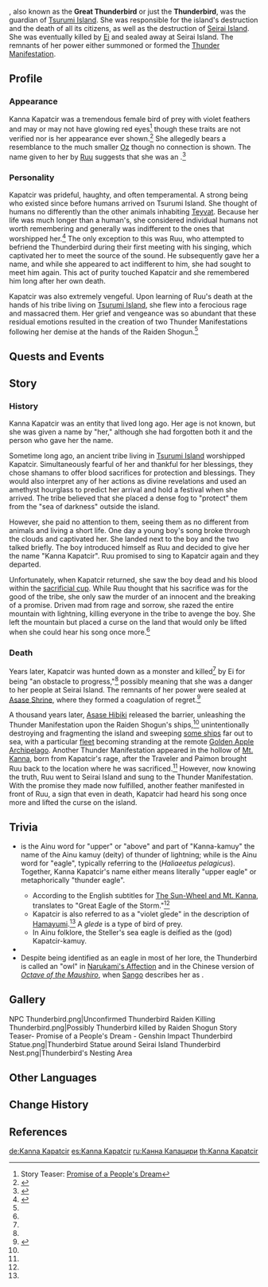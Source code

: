 {{Character Infobox
|image            = NPC Thunderbird.png
|region           = Inazuma
|type             = Mentioned
|deceased         = Past
|element          = Electro
|affiliation      = Tsurumi Island
|affiliation2     = Seirai Island
|affiliation3     = <!-- godhood unclear -->
|title            = Thunderbird
|title2           = Great Thunderbird
|title3           = Great Eagle of the Storm
|title4           = Violet Glede
}}
{{Lang|'''Kanna Kapatcir'''|ain=カンナカパッチㇼ|ain_rm=Kanna Kapatcir}}, also known as the '''Great Thunderbird''' or just the '''Thunderbird''', was the guardian of [[Tsurumi Island]]. She was responsible for the island's destruction and the death of all its citizens, as well as the destruction of [[Seirai Island]]. She was eventually killed by [[Ei]] and sealed away at Seirai Island. The remnants of her power either summoned or formed the [[Thunder Manifestation]].

==Profile==
{{quote|The Thunderbird was still a monster that cared not for the worship of mankind. They knew it not, and regarded the unpredictable actions of the Thunderbird as divine revelations. Yet thunder was its breath, as were the fates of men. From the sky, men were no different from animals.|Description from the [[Thundering Fury]] artifact set}}
===Appearance===
Kanna Kapatcir was a tremendous female bird of prey with violet feathers and may or may not have glowing red eyes<ref name="Teaser">Story Teaser: [https://youtu.be/hQ5GEOlwLUQ Promise of a People's Dream]</ref> though these traits are not verified nor is her appearance ever shown.<ref name="Hamayumi">{{Ref/Weapon|Hamayumi}}</ref> She allegedly bears a resemblance to the much smaller [[Oz]] though no connection is shown. The name given to her by [[Ruu]] suggests that she was an {{w|eagle}}.<ref name="Sun">{{Ref/Quest|The Sun-Wheel and Mt. Kanna}}</ref>

===Personality===
Kapatcir was prideful, haughty, and often temperamental. A strong being who existed since before humans arrived on Tsurumi Island. She thought of humans no differently than the other animals inhabiting [[Teyvat]]. Because her life was much longer than a human's, she considered individual humans not worth remembering and generally was indifferent to the ones that worshipped her.<ref name="Thundering Fury">{{Ref/ArtiSet|Thundering Fury}}</ref> The only exception to this was Ruu, who attempted to befriend the Thunderbird during their first meeting with his singing, which captivated her to meet the source of the sound. He subsequently gave her a name, and while she appeared to act indifferent to him, she had sought to meet him again. This act of purity touched Kapatcir and she remembered him long after her own death.

Kapatcir was also extremely vengeful. Upon learning of Ruu's death at the hands of his tribe living on [[Tsurumi Island]], she flew into a ferocious rage and massacred them. Her grief and vengeance was so abundant that these residual emotions resulted in the creation of two Thunder Manifestations following her demise at the hands of the Raiden Shogun.<ref name="Sun"/>

==Quests and Events==
{{Quests and Events|Kanna Kapatcir
|The Sun-Wheel and Mt. Kanna=flashback}}

==Story==
===History===
Kanna Kapatcir was an entity that lived long ago. Her age is not known, but she was given a name by "her," although she had forgotten both it and the person who gave her the name.

Sometime long ago, an ancient tribe living in [[Tsurumi Island]] worshipped Kapatcir. Simultaneously fearful of her and thankful for her blessings, they chose shamans to offer blood sacrifices for protection and blessings. They would also interpret any of her actions as divine revelations and used an amethyst hourglass to predict her arrival and hold a festival when she arrived. The tribe believed that she placed a dense fog to "protect" them from the "sea of darkness" outside the island.

However, she paid no attention to them, seeing them as no different from animals and living a short life. One day a young boy's song broke through the clouds and captivated her. She landed next to the boy and the two talked briefly. The boy introduced himself as Ruu and decided to give her the name "Kanna Kapatcir". Ruu promised to sing to Kapatcir again and they departed.

Unfortunately, when Kapatcir returned, she saw the boy dead and his blood within the [[Omen of Thunderstorm|sacrificial cup]]. While Ruu thought that his sacrifice was for the good of the tribe, she only saw the murder of an innocent and the breaking of a promise. Driven mad from rage and sorrow, she razed the entire mountain with lightning, killing everyone in the tribe to avenge the boy. She left the mountain but placed a curse on the land that would only be lifted when she could hear his song once more.<ref name="Thundering Fury"/>

===Death===
Years later, Kapatcir was hunted down as a monster and killed<ref name="Thundering Fury"/> by Ei for being "an obstacle to progress,"<ref name="Teaser"/> possibly meaning that she was a danger to her people at Seirai Island. The remnants of her power were sealed at [[Asase Shrine]], where they formed a coagulation of regret.<ref>{{Ref/Quest|Seirai Stormchasers: Part I}}</ref>

A thousand years later, [[Asase Hibiki]] released the barrier, unleashing the Thunder Manifestation upon the Raiden Shogun's ships,<ref name="Hamayumi"/> unintentionally destroying and fragmenting the island and sweeping [[Miitoboru|some ships]] far out to sea, with a particular [[Ako Domeki|fleet]] becoming stranding at the remote [[Golden Apple Archipelago]]. Another Thunder Manifestation appeared in the hollow of [[Mt. Kanna]], born from Kapatcir's rage, after the Traveler and Paimon brought Ruu back to the location where he was sacrificed.<ref name="Sun"/> However, now knowing the truth, Ruu went to Seirai Island and sung to the Thunder Manifestation. With the promise they made now fulfilled, another feather manifested in front of Ruu, a sign that even in death, Kapatcir had heard his song once more and lifted the curse on the island.

==Trivia==
* {{Lang|''Kanna''|ain=カンナ}} is the Ainu word for "upper" or "above" and part of "Kanna-kamuy" the name of the Ainu kamuy (deity) of thunder of lightning; while {{Lang|''Kapatcir''|ain=カパッチㇼ}} is the Ainu word for "eagle", typically referring to the {{w|Steller's sea eagle}} (''Haliaeetus pelagicus''). Together, Kanna Kapatcir's name either means literally "upper eagle" or metaphorically "thunder eagle".
** According to the English subtitles for [[The Sun-Wheel and Mt. Kanna]], {{Lang|''Kanna Kapatcir''|ain=カンナカパッチㇼ}} translates to "Great Eagle of the Storm."<ref name="Sun"/>
** Kapatcir is also referred to as a "violet glede" in the description of [[Hamayumi]].<ref name="Hamayumi"/> A ''glede'' is a type of bird of prey.
** In Ainu folklore, the Steller's sea eagle is deified as the ''{{W|kamuy}}'' (god) Kapatcir-kamuy.
* {{Character Furnishing Mentions}}
* Despite being identified as an eagle in most of her lore, the Thunderbird is called an "owl" in [[Narukami's Affection]] and in the Chinese version of ''[[Octave of the Maushiro]]'', when [[Sango]] describes her as {{lang|"monstrous bird of thunder"|zh=雷之魔枭|zh_tl=demon owl of thunder}}.

==Gallery==
<gallery>
NPC Thunderbird.png|Unconfirmed Thunderbird
Raiden Killing Thunderbird.png|Possibly Thunderbird killed by Raiden Shogun
Story Teaser- Promise of a People's Dream - Genshin Impact
Thunderbird Statue.png|Thunderbird Statue around Seirai Island
Thunderbird Nest.png|Thunderbird's Nesting Area
</gallery>

==Other Languages==
{{Flex|
===Kanna Kapatcir===
{{Other Languages|default_hidden = 1
|en      = Kanna Kapatcir
|zhs     = 菅名卡帕奇莉
|zhs_rm  = Jiānmíng Kǎpàqílì
|zht     = 菅名卡帕奇莉
|zht_rm  = Jiānmíng Kǎpàqílì
|ja      = カンナ・カパッチリ
|ja_rm   = Kanna Kapacchiri
|ko      = 칸나 카파치
|ko_rm   = Kanna Kapachi
|es      = Kanna Kapatcir
|fr      = Kanna Kapatcir
|ru      = Канна Капацири
|th      = Kanna Kapatcir
|vi      = Kanna Kapatcir
|de      = Kanna Kapatcir
|id      = Kanna Kapatcir
|pt      = Kanna Kapatcir
}}
|
===Thunderbird===
{{Other Languages
|en      = Thunderbird
|zhs     = 雷鸟
|zhs_rm  = Léiniǎo
|zht     = 雷鳥
|zht_rm  = Léiniǎo
|zh_tl   = Thunder Bird
|ja      = {{Rubi|雷|らい|鳥|ちょう}}
|ja_rm   = Raichou
|ja_tl   = Thunder Bird
|ko      = {{tt|뇌조|雷鳥}}
|ko_rm   = Noejo
|ko_tl   = Thunder Bird
|es      = Ave del Trueno
|es_tl   = Thunder Bird
|fr      = Oiselle du tonnerre
|fr_tl   = Thunder She-Bird
|ru      = Громовая птица
|ru_tl   = Thunder Bird
|th      = Thunderbird
|vi      = {{tt|Lôi Điểu|雷鳥}}
|vi_tl   = Thunder Bird
|de      = Donnervogel
|de_tl   = Thunderbird
|id      = Thunderbird
|pt      = Pássaro do Trovão
|pt_tl   = 
|tr      = 
|it      = 
}}
}}

==Change History==
{{Change History|introduced=2.1}}

==References==
{{Reflist|2}}

[[de:Kanna Kapatcir]]
[[es:Kanna Kapatcir]]
[[ru:Канна Капацири]]
[[th:Kanna Kapatcir]]
